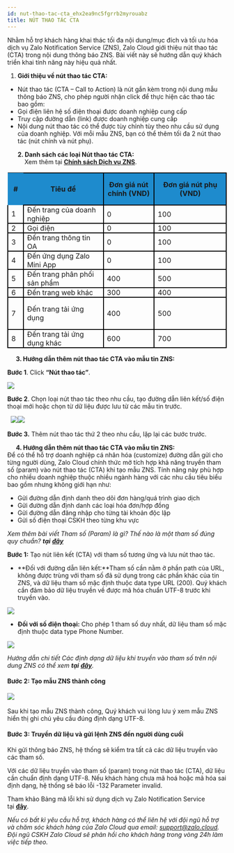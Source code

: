 ```yaml
---
id: nut-thao-tac-cta_ehx2ea9nc5fgrrb2myrouabz
title: NÚT THAO TÁC CTA
---
```

Nhằm hỗ trợ khách hàng khai thác tối đa nội dung/mục đích và tối ưu hóa dịch vụ Zalo Notification Service (ZNS), Zalo Cloud giới thiệu nút thao tác (CTA) trong nội dung thông báo ZNS. Bài viết này sẽ hướng dẫn quý khách triển khai tính năng này hiệu quả nhất. 

1.  **Giới thiệu về nút thao tác CTA:**

*   Nút thao tác (CTA – Call to Action) là nút gắn kèm trong nội dung mẫu thông báo ZNS, cho phép người nhận click để thực hiện các thao tác bao gồm:
*   Gọi điện liên hệ số điện thoại được doanh nghiệp cung cấp
*   Truy cập đường dẫn (link) được doanh nghiệp cung cấp
*   Nội dung nút thao tác có thể được tùy chỉnh tùy theo nhu cầu sử dụng của doanh nghiệp. Với mỗi mẫu ZNS, bạn có thể thêm tối đa 2 nút thao tác (nút chính và nút phụ).

      **2. Danh sách các loại Nút thao tác CTA:**  
          Xem thêm tại [**Chính sách Dịch vụ ZNS**](https://zalo.cloud/terms).

<table class="ck-table-resized"><colgroup><col style="width:7.24%;"><col style="width:36.49%;"><col style="width:23.25%;"><col style="width:33.02%;"></colgroup><tbody><tr><td style="background-color:#1E8BCD;border-color:black;border-width:1.5pt;height:15.0pt;padding:0in 5.4pt;width:35.25pt;"><p style="margin-left:0in;text-align:center;"><strong>#</strong></p></td><td style="background-color:#1E8BCD;border-bottom-style:solid;border-color:black;border-left-style:none;border-right-style:solid;border-top-style:solid;border-width:1.5pt;height:15.0pt;padding:0in 5.4pt;width:158.55pt;"><p style="margin-left:0in;text-align:center;"><strong>Tiêu đề</strong></p></td><td style="background-color:#1E8BCD;border-bottom-style:solid;border-color:black;border-left-style:none;border-right-style:solid;border-top-style:solid;border-width:1.5pt;height:15.0pt;padding:0in 5.4pt;width:81.95pt;"><p style="margin-left:0in;text-align:center;"><strong>Đơn giá nút chính (VND)</strong></p></td><td style="background-color:#1E8BCD;border-bottom-style:solid;border-color:black;border-left-style:none;border-right-style:solid;border-top-style:solid;border-width:1.5pt;height:15.0pt;padding:0in 5.4pt;width:1.5in;"><p style="margin-left:0in;text-align:center;"><strong>Đơn giá nút phụ (VND)</strong></p></td></tr><tr><td style="border-bottom-style:solid;border-color:black;border-left-style:solid;border-right-style:solid;border-top-style:none;border-width:1.5pt;height:15.0pt;padding:0in 5.4pt;width:35.25pt;">1</td><td style="border-bottom:1.5pt solid black;border-left-style:none;border-right:1.5pt solid black;border-top-style:none;height:15.0pt;padding:0in 5.4pt;width:158.55pt;">Đến trang của doanh nghiệp</td><td style="border-bottom:1.5pt solid black;border-left-style:none;border-right:1.5pt solid black;border-top-style:none;height:15.0pt;padding:0in 5.4pt;width:81.95pt;">0</td><td style="border-bottom:1.5pt solid black;border-left-style:none;border-right:1.5pt solid black;border-top-style:none;height:15.0pt;padding:0in 5.4pt;width:1.5in;">100</td></tr><tr><td style="border-bottom-style:solid;border-color:black;border-left-style:solid;border-right-style:solid;border-top-style:none;border-width:1.5pt;height:15.0pt;padding:0in 5.4pt;width:35.25pt;">2</td><td style="border-bottom:1.5pt solid black;border-left-style:none;border-right:1.5pt solid black;border-top-style:none;height:15.0pt;padding:0in 5.4pt;width:158.55pt;">Gọi điện</td><td style="border-bottom:1.5pt solid black;border-left-style:none;border-right:1.5pt solid black;border-top-style:none;height:15.0pt;padding:0in 5.4pt;width:81.95pt;">0</td><td style="border-bottom:1.5pt solid black;border-left-style:none;border-right:1.5pt solid black;border-top-style:none;height:15.0pt;padding:0in 5.4pt;width:1.5in;">100</td></tr><tr><td style="border-bottom-style:solid;border-color:black;border-left-style:solid;border-right-style:solid;border-top-style:none;border-width:1.5pt;height:15.0pt;padding:0in 5.4pt;width:35.25pt;">3</td><td style="border-bottom:1.5pt solid black;border-left-style:none;border-right:1.5pt solid black;border-top-style:none;height:15.0pt;padding:0in 5.4pt;width:158.55pt;">Đến trang thông tin OA</td><td style="border-bottom:1.5pt solid black;border-left-style:none;border-right:1.5pt solid black;border-top-style:none;height:15.0pt;padding:0in 5.4pt;width:81.95pt;">0</td><td style="border-bottom:1.5pt solid black;border-left-style:none;border-right:1.5pt solid black;border-top-style:none;height:15.0pt;padding:0in 5.4pt;width:1.5in;">100</td></tr><tr><td style="border-bottom-style:solid;border-color:black;border-left-style:solid;border-right-style:solid;border-top-style:none;border-width:1.5pt;height:15.0pt;padding:0in 5.4pt;width:35.25pt;">4</td><td style="border-bottom:1.5pt solid black;border-left-style:none;border-right:1.5pt solid black;border-top-style:none;height:15.0pt;padding:0in 5.4pt;width:158.55pt;">Đến ứng dụng Zalo Mini App</td><td style="border-bottom:1.5pt solid black;border-left-style:none;border-right:1.5pt solid black;border-top-style:none;height:15.0pt;padding:0in 5.4pt;width:81.95pt;">0</td><td style="border-bottom:1.5pt solid black;border-left-style:none;border-right:1.5pt solid black;border-top-style:none;height:15.0pt;padding:0in 5.4pt;width:1.5in;">100</td></tr><tr><td style="border-bottom-style:solid;border-color:black;border-left-style:solid;border-right-style:solid;border-top-style:none;border-width:1.5pt;height:15.0pt;padding:0in 5.4pt;width:35.25pt;">5</td><td style="border-bottom:1.5pt solid black;border-left-style:none;border-right:1.5pt solid black;border-top-style:none;height:15.0pt;padding:0in 5.4pt;width:158.55pt;">Đến trang phân phối sản phẩm</td><td style="border-bottom:1.5pt solid black;border-left-style:none;border-right:1.5pt solid black;border-top-style:none;height:15.0pt;padding:0in 5.4pt;width:81.95pt;">400</td><td style="border-bottom:1.5pt solid black;border-left-style:none;border-right:1.5pt solid black;border-top-style:none;height:15.0pt;padding:0in 5.4pt;width:1.5in;">500</td></tr><tr><td style="border-bottom-style:solid;border-color:black;border-left-style:solid;border-right-style:solid;border-top-style:none;border-width:1.5pt;height:15.0pt;padding:0in 5.4pt;width:35.25pt;">6</td><td style="border-bottom:1.5pt solid black;border-left-style:none;border-right:1.5pt solid black;border-top-style:none;height:15.0pt;padding:0in 5.4pt;width:158.55pt;">Đến trang web khác</td><td style="border-bottom:1.5pt solid black;border-left-style:none;border-right:1.5pt solid black;border-top-style:none;height:15.0pt;padding:0in 5.4pt;width:81.95pt;">300</td><td style="border-bottom:1.5pt solid black;border-left-style:none;border-right:1.5pt solid black;border-top-style:none;height:15.0pt;padding:0in 5.4pt;width:1.5in;">400</td></tr><tr><td style="border-bottom-style:solid;border-color:black;border-left-style:solid;border-right-style:solid;border-top-style:none;border-width:1.5pt;height:15.0pt;padding:0in 5.4pt;width:35.25pt;">7</td><td style="border-bottom:1.5pt solid black;border-left-style:none;border-right:1.5pt solid black;border-top-style:none;height:15.0pt;padding:0in 5.4pt;width:158.55pt;"><p style="margin-left:0in;">Đến trang tải ứng dụng</p></td><td style="border-bottom:1.5pt solid black;border-left-style:none;border-right:1.5pt solid black;border-top-style:none;height:15.0pt;padding:0in 5.4pt;width:81.95pt;">400</td><td style="border-bottom:1.5pt solid black;border-left-style:none;border-right:1.5pt solid black;border-top-style:none;height:15.0pt;padding:0in 5.4pt;width:1.5in;">500</td></tr><tr><td style="border-bottom-style:solid;border-color:black;border-left-style:solid;border-right-style:solid;border-top-style:none;border-width:1.5pt;height:15.0pt;padding:0in 5.4pt;width:35.25pt;">8</td><td style="border-bottom:1.5pt solid black;border-left-style:none;border-right:1.5pt solid black;border-top-style:none;height:15.0pt;padding:0in 5.4pt;width:158.55pt;">Đến trang tải ứng dụng khác</td><td style="border-bottom:1.5pt solid black;border-left-style:none;border-right:1.5pt solid black;border-top-style:none;height:15.0pt;padding:0in 5.4pt;width:81.95pt;">600</td><td style="border-bottom:1.5pt solid black;border-left-style:none;border-right:1.5pt solid black;border-top-style:none;height:15.0pt;padding:0in 5.4pt;width:1.5in;">700</td></tr></tbody></table>

     **3. Hướng dẫn thêm nút thao tác CTA vào mẫu tin ZNS:**

**Bước 1**. Click **“Nút thao tác”**.

![](https://stc-oa.zdn.vn/uploads/63c38797cc26e1e48e08182bfec28a6b.png)

**Bước 2**. Chọn loại nút thao tác theo nhu cầu, tạo đường dẫn liên kết/số điện thoại mới hoặc chọn từ dữ liệu được lưu từ các mẫu tin trước.

  ![](https://stc-oa.zdn.vn/uploads/1cd2275feda0bfe46c923278e392dee6.png)![](https://stc-oa.zdn.vn/uploads/dfbde94e34e21269e42b7106e4a773bf.png)

**Bước 3.** Thêm nút thao tác thứ 2 theo nhu cầu, lặp lại các bước trước. 

     **4. Hướng dẫn thêm nút thao tác CTA vào mẫu tin ZNS:**  
Để có thể hỗ trợ doanh nghiệp cá nhân hóa (customize) đường dẫn gửi cho từng người dùng, Zalo Cloud chính thức mở tích hợp khả năng truyền tham số (param) vào nút thao tác (CTA) khi tạo mẫu ZNS. Tính năng này phù hợp cho nhiều doanh nghiệp thuộc nhiều ngành hàng với các nhu cầu tiêu biểu bao gồm nhưng không giới hạn như: 

*   Gửi đường dẫn định danh theo dõi đơn hàng/quá trình giao dịch
*   Gửi đường dẫn định danh các loại hóa đơn/hợp đồng
*   Gửi đường dẫn đăng nhập cho từng tài khoản độc lập
*   Gửi số điện thoại CSKH theo từng khu vực

_Xem thêm bài viết Tham số (Param) là gì? Thế nào là một tham số đúng quy chuẩn? **tại**_ [_**đây**_](https://zalo.cloud/blog/tham-so-param-la-gi-the-nao-la-mot-tham-so-dung-quy-chuan-/4kuprg64gyz88qewg)

**Bước 1:** Tạo nút liên kết (CTA) với tham số tương ứng và lưu nút thao tác.

*   **Đối với đường dẫn liên kết:**Tham số cần nằm ở phần path của URL, không được trùng với tham số đã sử dụng trong các phần khác của tin ZNS, và dữ liệu tham số mặc định thuộc data type URL (200). Quý khách cần đảm bảo dữ liệu truyền về được mã hóa chuẩn UTF-8 trước khi truyền vào. 

![](https://stc-oa.zdn.vn/uploads/2491f598361639034facc83b0b157ec5.png)

*   **Đối với số điện thoại:** Cho phép 1 tham số duy nhất, dữ liệu tham số mặc định thuộc data type Phone Number. 

![](https://stc-oa.zdn.vn/uploads/32d1c365f4e8bcd2a20879a24d960ff3.png)

_Hướng dẫn chi tiết Các định dạng dữ liệu khi truyền vào tham số trên nội dung ZNS có thể xem **tại**_ [_**đây**_](https://zalo.cloud/blog/cac-dinh-dang-du-lieu-khi-truyen-vao-tham-so-tren-noi-dung-zns/9gubbkay4yyrng86a)_._

#### **Bước 2:** Tạo mẫu ZNS thành công 

![](https://stc-oa.zdn.vn/uploads/1f135d505e68a7b7d58e96257546aeef.png) 

Sau khi tạo mẫu ZNS thành công, Quý khách vui lòng lưu ý xem mẫu ZNS hiển thị ghi chú yêu cầu đúng định dạng UTF-8. 

#### **Bước 3:** Truyền dữ liệu và gửi lệnh ZNS đến người dùng cuối 

Khi gửi thông báo ZNS, hệ thống sẽ kiểm tra tất cả các dữ liệu truyền vào các tham số. 

Với các dữ liệu truyền vào tham số (param) trong nút thao tác (CTA), dữ liệu cần chuẩn định dạng UTF-8. Nếu khách hàng chưa mã hoá hoặc mã hóa sai định dạng, hệ thống sẽ báo lỗi -132 Parameter invalid. 

Tham khảo Bảng mã lỗi khi sử dụng dịch vụ Zalo Notification Service tại [**đây**](https://developers.zalo.me/docs/api/zalo-notification-service-api/phu-luc/bang-ma-loi-post-5233). 

_Nếu có bất kì yêu cầu hỗ trợ, khách hàng có thể liên hệ với đội ngũ hỗ trợ và chăm sóc khách hàng của Zalo Cloud qua email:_ [_support@zalo.cloud_](mailto:support@zalo.cloud)_. Đội ngũ CSKH Zalo Cloud sẽ phản hồi cho khách hàng trong vòng 24h làm việc tiếp theo._